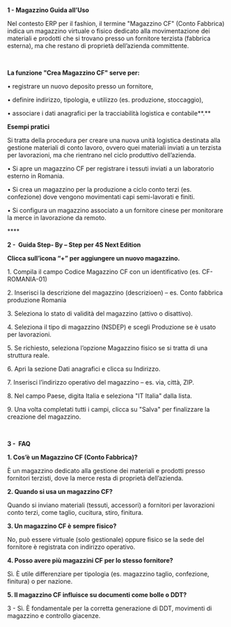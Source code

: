 **1 - Magazzino Guida all’Uso**

Nel contesto ERP per il fashion, il termine "Magazzino CF" (Conto Fabbrica) indica un magazzino virtuale o fisico dedicato alla movimentazione dei materiali e prodotti che si trovano presso un fornitore terzista (fabbrica esterna), ma che restano di proprietà dell’azienda committente.

 

**La funzione "Crea Magazzino CF" serve per:**

• registrare un nuovo deposito presso un fornitore,

• definire indirizzo, tipologia, e utilizzo (es. produzione, stoccaggio),

• associare i dati anagrafici per la tracciabilità logistica e contabile\*\*.\*\*



**Esempi pratici**

Si tratta della procedura per creare una nuova unità logistica destinata alla gestione materiali di conto lavoro, ovvero quei materiali inviati a un terzista per lavorazioni, ma che rientrano nel ciclo produttivo dell’azienda.

• Si apre un magazzino CF per registrare i tessuti inviati a un laboratorio esterno in Romania.

• Si crea un magazzino per la produzione a ciclo conto terzi (es. confezione) dove vengono movimentati capi semi-lavorati e finiti.

• Si configura un magazzino associato a un fornitore cinese per monitorare la merce in lavorazione da remoto.

\*\*\*\* 

**2 -  Guida Step- By – Step per 4S Next Edition**

**Clicca sull’icona “+” per aggiungere un nuovo magazzino.**

1\. Compila il campo Codice Magazzino CF con un identificativo (es. CF-ROMANIA-01)

2\. Inserisci la descrizione del magazzino (descrizioen) – es. Conto fabbrica produzione Romania

3\. Seleziona lo stato di validità del magazzino (attivo o disattivo).

4\. Seleziona il tipo di magazzino (NSDEP) e scegli Produzione se è usato per lavorazioni.

5\. Se richiesto, seleziona l’opzione Magazzino fisico se si tratta di una struttura reale.

6\. Apri la sezione Dati anagrafici e clicca su Indirizzo.

7\. Inserisci l’indirizzo operativo del magazzino – es. via, città, ZIP.

8\. Nel campo Paese, digita Italia e seleziona "IT Italia" dalla lista.

9\. Una volta completati tutti i campi, clicca su "Salva" per finalizzare la creazione del magazzino.

 

**3 -  FAQ**

**1. Cos’è un Magazzino CF (Conto Fabbrica)?**

È un magazzino dedicato alla gestione dei materiali e prodotti presso fornitori terzisti, dove la merce resta di proprietà dell’azienda.

**2. Quando si usa un magazzino CF?**

Quando si inviano materiali (tessuti, accessori) a fornitori per lavorazioni conto terzi, come taglio, cucitura, stiro, finitura.

**3. Un magazzino CF è sempre fisico?**

No, può essere virtuale (solo gestionale) oppure fisico se la sede del fornitore è registrata con indirizzo operativo.

**4. Posso avere più magazzini CF per lo stesso fornitore?**

Sì. È utile differenziare per tipologia (es. magazzino taglio, confezione, finitura) o per nazione.

**5. Il magazzino CF influisce su documenti come bolle o DDT?**

3 - Sì. È fondamentale per la corretta generazione di DDT, movimenti di magazzino e controllo giacenze.